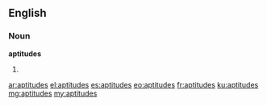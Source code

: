 ==English==

===Noun===
'''aptitudes'''

# {{plural of|aptitude}}

[[ar:aptitudes]]
[[el:aptitudes]]
[[es:aptitudes]]
[[eo:aptitudes]]
[[fr:aptitudes]]
[[ku:aptitudes]]
[[mg:aptitudes]]
[[my:aptitudes]]